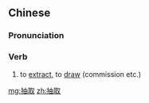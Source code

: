 ==Chinese==
{{zh-forms}}

===Pronunciation===
{{zh-pron
|m=chōuqǔ
|c=cau1 ceoi2
|mn=thiu-chhú
|cat=v
}}

===Verb===
{{zh-verb}}

# to [[extract]], to [[draw]] (commission etc.)

[[mg:抽取]]
[[zh:抽取]]